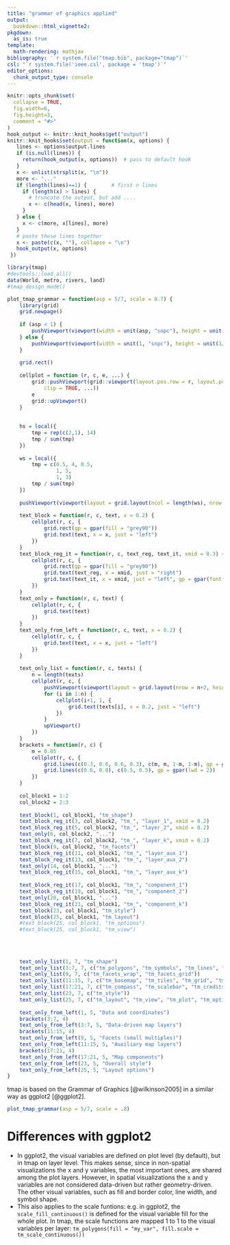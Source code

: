 ```yaml
---
title: "grammar of graphics applied"
output: 
  bookdown::html_vignette2:
pkgdown:
  as_is: true
template:
  math-rendering: mathjax
bibliography: '`r system.file("tmap.bib", package="tmap")`'
csl: "`r system.file('ieee.csl', package = 'tmap')`"
editor_options: 
  chunk_output_type: console
---
```


```r
knitr::opts_chunk$set(
  collapse = TRUE,
  fig.width=6, 
  fig.height=3,
  comment = "#>"
)
hook_output <- knitr::knit_hooks$get("output")
knitr::knit_hooks$set(output = function(x, options) {
   lines <- options$output.lines
   if (is.null(lines)) {
     return(hook_output(x, options))  # pass to default hook
   }
   x <- unlist(strsplit(x, "\n"))
   more <- "..."
   if (length(lines)==1) {        # first n lines
     if (length(x) > lines) {
       # truncate the output, but add ....
       x <- c(head(x, lines), more)
     }
   } else {
     x <- c(more, x[lines], more)
   }
   # paste these lines together
   x <- paste(c(x, ""), collapse = "\n")
   hook_output(x, options)
 })

```


```r
library(tmap)
#devtools::load_all()
data(World, metro, rivers, land)
#tmap_design_mode()
```

```r
plot_tmap_grammar = function(asp = 5/7, scale = 0.7) {
	library(grid)
	grid.newpage()
	
	if (asp < 1) {
		pushViewport(viewport(width = unit(asp, "snpc"), height = unit(1, "npc"), gp = gpar(cex = scale)))
	} else {
		pushViewport(viewport(width = unit(1, "snpc"), height = unit(1/asp, "npc"), gp = gpar(cex = scale)))
	}
	
	grid.rect()
	
	cellplot = function (r, c, e, ...) {
	    grid::pushViewport(grid::viewport(layout.pos.row = r, layout.pos.col = c, 
	        clip = TRUE, ...))
	    e
	    grid::upViewport()
	}
	
	
	hs = local({
		tmp = rep(c(2,1), 14)
		tmp / sum(tmp)
	})
	
	ws = local({
		tmp = c(0.5, 4, 0.5, 
				1, 5, 
				1, 3)
		tmp / sum(tmp)
	})
	
	pushViewport(viewport(layout = grid.layout(ncol = length(ws), nrow = length(hs), widths = ws, heights = hs)))
	
	text_block = function(r, c, text, x = 0.2) {
		cellplot(r, c, {
			grid.rect(gp = gpar(fill = "grey90"))
			grid.text(text, x = x, just = "left")
		})
	}
	text_block_reg_it = function(r, c, text_reg, text_it, xmid = 0.3) {
		cellplot(r, c, {
			grid.rect(gp = gpar(fill = "grey90"))
			grid.text(text_reg, x = xmid, just = "right")
			grid.text(text_it, x = xmid, just = "left", gp = gpar(fontface = "italic"))
		})
	}
	text_only = function(r, c, text) {
		cellplot(r, c, {
			grid.text(text)
		})
	}
	text_only_from_left = function(r, c, text, x = 0.2) {
		cellplot(r, c, {
			grid.text(text, x = x, just = "left")
		})
	}
	
	text_only_list = function(r, c, texts) {
		n = length(texts)
		cellplot(r, c, {
			pushViewport(viewport(layout = grid.layout(nrow = n+2, heights = unit(c(0.5, rep(1.5, n), 0.5), units = c("null", rep("lines", n), "null")))))
			for (i in 1:n) {
				cellplot(i+1, 1, {
					grid.text(texts[i], x = 0.2, just = "left")		
				})
			}
			upViewport()
		})
	}
	brackets = function(r, c) {
		m = 0.05
		cellplot(r, c, {
			grid.lines(c(0.3, 0.6, 0.6, 0.3), c(m, m, 1-m, 1-m), gp = gpar(lwd = 2))
			grid.lines(c(0.6, 0.8), c(0.5, 0.5), gp = gpar(lwd = 2))
		})
	}
	
	col_block1 = 1:2
	col_block2 = 2:3
	
	text_block(1, col_block1, "tm_shape")
	text_block_reg_it(3, col_block2, "tm_", "layer_1", xmid = 0.2)
	text_block_reg_it(5, col_block2, "tm_", "layer_2", xmid = 0.2)
	text_only(6, col_block2, "...")
	text_block_reg_it(7, col_block2, "tm_", "layer_k", xmid = 0.2)
	text_block(9, col_block2, "tm_facets")
	text_block_reg_it(11, col_block1, "tm_", "layer_aux_1")
	text_block_reg_it(13, col_block1, "tm_", "layer_aux_2")
	text_only(14, col_block1, "...")
	text_block_reg_it(15, col_block1, "tm_", "layer_aux_k")
	
	text_block_reg_it(17, col_block1, "tm_", "component_1")
	text_block_reg_it(19, col_block1, "tm_", "component_2")
	text_only(20, col_block1, "...")
	text_block_reg_it(21, col_block1, "tm_", "component_k")
	text_block(23, col_block1, "tm_style")
	text_block(25, col_block1, "tm_layout")
	#text_block(25, col_block1, "tm_options")
	#text_block(25, col_block1, "tm_view")
	
	
	
	
	text_only_list(1, 7, "tm_shape")
	text_only_list(3:7, 7, c("tm_polygons", "tm_symbols", "tm_lines", "tm_text", "tm_raster", "..."))
	text_only_list(9, 7, c("tm_facets_wrap", "tm_facets_grid"))
	text_only_list(11:15, 7, c("tm_basemap", "tm_tiles", "tm_grid", "tm_graticules", "..."))
	text_only_list(17:21, 7, c("tm_compass", "tm_scalebar", "tm_credits", "tm_logo", "..."))
	text_only_list(23, 7, c("tm_style"))
	text_only_list(25, 7, c("tm_layout", "tm_view", "tm_plot", "tm_options"))
	
	text_only_from_left(1, 5, "Data and coordinates")
	brackets(3:7, 4)
	text_only_from_left(3:7, 5, "Data-driven map layers")
	brackets(11:15, 4)
	text_only_from_left(9, 5, "Facets (small multiples)")
	text_only_from_left(11:15, 5, "Auxiliary map layers")
	brackets(17:21, 4)
	text_only_from_left(17:21, 5, "Map components")
	text_only_from_left(23, 5, "Overall style")
	text_only_from_left(25, 5, "Layout options")
}
```

tmap is based on the Grammar of Graphics [@wilkinson2005] in a similar way as ggplot2 [@ggplot2]. 

```r
plot_tmap_grammar(asp = 5/7, scale = .8)
```



# Differences with ggplot2

* In ggplot2, the visual variables are defined on plot level (by default), but in tmap on layer level. This makes sense, since in non-spatial visualizations the x and y variables, the most important ones, are shared among the plot layers. However, in spatial visualizations the x and y variables are not considered data-driven but rather geometry-driven. The other visual variables, such as fill and border color, line width, and symbol shape.
* This also applies to the scale funtions: e.g. in ggplot2, the `scale_fill_continuous()` is defined for the visual variable fill for the whole plot. In tmap, the scale functions are mapped 1 to 1 to the visual variables per layer: `tm_polygons(fill = "my_var", fill.scale = tm_scale_continuous())`




